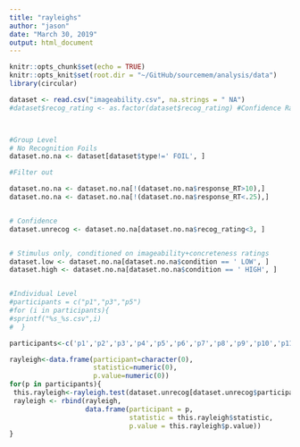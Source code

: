 ```yaml
---
title: "rayleighs"
author: "jason"
date: "March 30, 2019"
output: html_document
---
```


```r
knitr::opts_chunk$set(echo = TRUE)
knitr::opts_knit$set(root.dir = "~/GitHub/sourcemem/analysis/data")
library(circular)
```

```r

dataset <- read.csv("imageability.csv", na.strings = " NA")
#dataset$recog_rating <- as.factor(dataset$recog_rating) #Confidence Ratings are Discrete



#Group Level
# No Recognition Foils 
dataset.no.na <- dataset[dataset$type!=' FOIL', ]

#Filter out

dataset.no.na <- dataset.no.na[!(dataset.no.na$response_RT>10),]
dataset.no.na <- dataset.no.na[!(dataset.no.na$response_RT<.25),]


# Confidence
dataset.unrecog <- dataset.no.na[dataset.no.na$recog_rating<3, ]


# Stimulus only, conditioned on imageability+concreteness ratings
dataset.low <- dataset.no.na[dataset.no.na$condition == ' LOW', ]
dataset.high <- dataset.no.na[dataset.no.na$condition == ' HIGH', ]


#Individual Level
#participants = c("p1","p3","p5") 
#for (i in participants){
#sprintf("%s_%s.csv",i)
#  }

participants<-c('p1','p2','p3','p4','p5','p6','p7','p8','p9','p10','p11','p12','p13','p15','p16','p17','p18','p19','p20')

rayleigh<-data.frame(participant=character(0),
                     statistic=numeric(0), 
                     p.value=numeric(0))
for(p in participants){
 this.rayleigh<-rayleigh.test(dataset.unrecog[dataset.unrecog$participant==p,]$response_error)
 rayleigh <- rbind(rayleigh,
                   data.frame(participant = p,
                              statistic = this.rayleigh$statistic,
                              p.value = this.rayleigh$p.value))
}

```